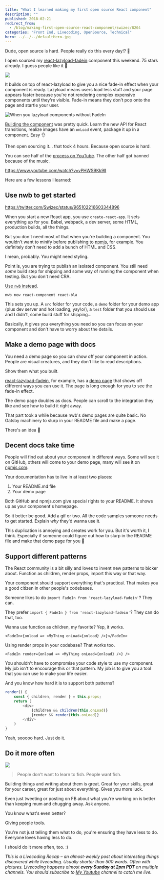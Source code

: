 ```yaml
---
title: "What I learned making my first open source React component"
description: ""
published: 2018-02-21
redirect_from:
  - /blog/making-first-open-source-react-component/swizec/8204
categories: "Front End, Livecoding, OpenSource, Technical"
hero: ../../../defaultHero.jpg
---
```


Dude, open source is hard. People really do this every day!? 🤨

I open sourced my [react-lazyload-fadein](https://github.com/Swizec/react-lazyload-fadein) component this weekend. 75 stars already. I guess people like it 💪

![](./img/Swizec-react-lazyload-fadein-raw-master-react-lazyload-fadein.gif)

It builds on top of react-lazyload to give you a nice fade-in effect when your component is ready. Lazyload means users load less stuff and your page appears faster because you're not rendering complex expensive components until they're visible. Fade-in means they don't pop onto the page and startle your user.

![When you lazyload components without FadeIn](./img/media-3o7TKQN2ni0e1B4gpy-giphy.gif)

[Building the component](https://swizec.com/blog/fade-in-lazy-loaded-images-react-css-quick-guide/swizec/8163) was pretty quick. Learn the new API for React transitions, realize images have an `onLoad` event, package it up in a component. Easy 👌

Then open sourcing it… that took 4 hours. Because open source is hard.

You can see half of the [process on YouTube](https://www.youtube.com/watch?v=vPHWS9Kk9lI). The other half got banned because of the music.

https://www.youtube.com/watch?v=vPHWS9Kk9lI

Here are a few lessons I learned:

## Use nwb to get started

https://twitter.com/Swizec/status/965102216603344896

When you start a new React app, you use `create-react-app`. It sets everything up for you. Babel, webpack, a dev server, some HTML, production builds, all the things.

But you don't need most of that when you're building a component. You wouldn't want to minify before publishing to [npmjs](https://www.npmjs.com/), for example. You definitely don't need to add a bunch of HTML and CSS.

I mean, probably. You might need styling.

Point is, you are trying to publish an isolated component. You still need _some_ build step for shipping and some way of running the component when testing. But you don't need CRA.

[Use `nwb` instead](https://github.com/insin/nwb/blob/master/docs/guides/ReactComponents.md#developing-react-components-and-libraries-with-nwb).

    nwb new react-component react-bla

This sets you up. A `src` folder for your code, a `demo` folder for your demo app (plus dev server and hot loading, yay\\o/), a `test` folder that you should use and I didn't, some build stuff for shipping…

Basically, it gives you everything you need so you can focus on your component and don't have to worry about the details.

## Make a demo page with docs

You need a demo page so you can show off your component in action. People are visual creatures, and they don't like to read descriptions.

Show them what you built.

[react-lazyload-fadein](https://react-lazyload-fadein.now.sh/), for example, has a [demo page](https://react-lazyload-fadein.now.sh/) that shows off different ways you can use it. The page is long enough for you to see the fade-in effect.

The demo page doubles as docs. People can scroll to the integration they like and see how to build it right away.

That part took a while because nwb's demo pages are quite basic. No Gatsby machinery to slurp in your README file and make a page.

There's an idea 🤔

## Decent docs take time

People will find out about your component in different ways. Some will see it on GitHub, others will come to your demo page, many will see it on [npmjs.com](http://npmjs.com).

Your documentation has to live in at least two places:

1.  Your README.md file
2.  Your demo page

Both GitHub and npmjs.com give special rights to your README. It shows up as your component's homepage.

So it better be good. Add a gif or two. All the code samples someone needs to get started. Explain _why_ they'd wanna use it.

This duplication is annoying and creates work for you. But it's worth it, I think. Especially if someone could figure out how to slurp in the README file and make that demo page for you 🤔

## Support different patterns

The React community is a bit silly and loves to invent new patterns to bicker about. Function as children, render props, import this way or that way.

Your component should support everything that's practical. That makes you a good citizen in other people's codebases.

Someone likes to do `import FadeIn from 'react-lazyload-fadein'`? They can.

They prefer `import { FadeIn } from 'react-lazyload-fadein'`? They can do that, too.

Wanna use function as children, my favorite? Yep, it works.

    <FadeIn>{onload => <MyThing onLoad={onload} />}</FadeIn>

Using render props in your codebase? That works too.

    <FadeIn render={onload => <MyThing onLoad={onload} />} />

You shouldn't have to compromise your code style to use my component. My job isn't to encourage this or that pattern. My job is to give you a tool that you can use to make your life easier.

And you know how hard it is to support both patterns?

```javascript
render() {
    const { children, render } = this.props;
    return (
        <div>
            {children && children(this.onLoad)}
            {render && render(this.onLoad)}
        </div>
    )
}
```

Yeah, sooooo hard. Just do it.

## Do it more often

![](https://swizec.com/wp-content/uploads/2018/02/shia-labeouf-do-it-1.gif)

> People don't want to learn to fish. People want fish.

Building things and writing about them is great. Great for your skills, great for your career, great for just about everything. Gives you more luck.

Even just tweeting or posting on FB about what you're working on is better than keeping mum and chugging away. Ask anyone.

You know what's even better?

Giving people tools.

You're not just telling them what to do, you're ensuring they have less to do. Everyone loves having less to do.

I should do it more often, too. :)

_This is a Livecoding Recap – an almost-weekly post about interesting things discovered while livecoding. Usually shorter than 500 words. Often with pictures. Livecoding happens almost **every Sunday at 2pm PDT** on multiple channels. You should subscribe to [My Youtube](https://www.youtube.com/TheSwizec) channel to catch me live._
